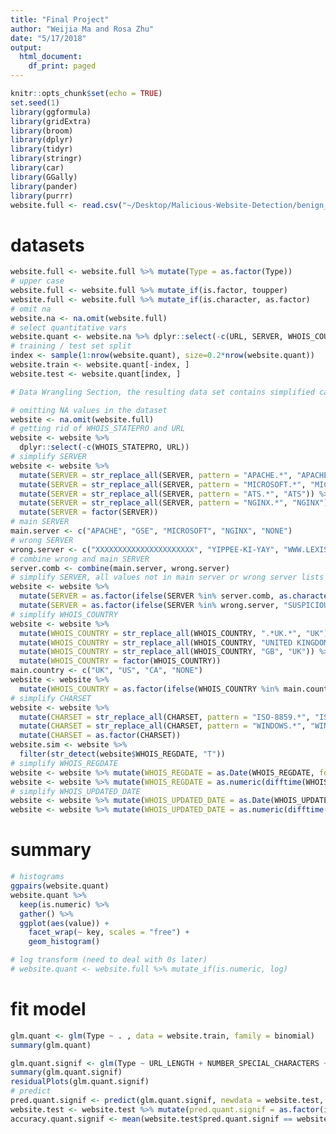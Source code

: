 ```yaml
---
title: "Final Project"
author: "Weijia Ma and Rosa Zhu"
date: "5/17/2018"
output:
  html_document:
    df_print: paged
---
```


```r
knitr::opts_chunk$set(echo = TRUE)
set.seed(1)
library(ggformula)
library(gridExtra)
library(broom)
library(dplyr)
library(tidyr)
library(stringr)
library(car)
library(GGally)
library(pander)
library(purrr)
website.full <- read.csv("~/Desktop/Malicious-Website-Detection/benign_or_malicious_website.csv")
```


# datasets
```r
website.full <- website.full %>% mutate(Type = as.factor(Type))
# upper case
website.full <- website.full %>% mutate_if(is.factor, toupper)
website.full <- website.full %>% mutate_if(is.character, as.factor)
# omit na
website.na <- na.omit(website.full)
# select quantitative vars
website.quant <- website.na %>% dplyr::select(-c(URL, SERVER, WHOIS_COUNTRY, WHOIS_STATEPRO, WHOIS_REGDATE, WHOIS_UPDATED_DATE))
# training / test set split
index <- sample(1:nrow(website.quant), size=0.2*nrow(website.quant))
website.train <- website.quant[-index, ]
website.test <- website.quant[index, ]
```

```r
# Data Wrangling Section, the resulting data set contains simplified categorical predictors.

# omitting NA values in the dataset
website <- na.omit(website.full)
# getting rid of WHOIS_STATEPRO and URL
website <- website %>% 
  dplyr::select(-c(WHOIS_STATEPRO, URL))
# simplify SERVER
website <- website %>% 
  mutate(SERVER = str_replace_all(SERVER, pattern = "APACHE.*", "APACHE")) %>%
  mutate(SERVER = str_replace_all(SERVER, pattern = "MICROSOFT.*", "MICROSOFT")) %>%
  mutate(SERVER = str_replace_all(SERVER, pattern = "ATS.*", "ATS")) %>%
  mutate(SERVER = str_replace_all(SERVER, pattern = "NGINX.*", "NGINX")) %>%
  mutate(SERVER = factor(SERVER))
# main SERVER
main.server <- c("APACHE", "GSE", "MICROSOFT", "NGINX", "NONE")
# wrong SERVER
wrong.server <- c("XXXXXXXXXXXXXXXXXXXXXX", "YIPPEE-KI-YAY", "WWW.LEXISNEXIS.COM  9999", "SERVER")
# combine wrong and main SERVER
server.comb <- combine(main.server, wrong.server)
# simplify SERVER, all values not in main server or wrong server lists are set to be "OTHER", values in wrong server lists are set to be "SUSPICIOUS"
website <- website %>% 
  mutate(SERVER = as.factor(ifelse(SERVER %in% server.comb, as.character(SERVER), "OTHER"))) %>%
  mutate(SERVER = as.factor(ifelse(SERVER %in% wrong.server, "SUSPICIOUS", as.character(SERVER))))
# simplify WHOIS_COUNTRY
website <- website %>% 
  mutate(WHOIS_COUNTRY = str_replace_all(WHOIS_COUNTRY, ".*UK.*", "UK")) %>%
  mutate(WHOIS_COUNTRY = str_replace_all(WHOIS_COUNTRY, "UNITED KINGDOM", "UK")) %>%
  mutate(WHOIS_COUNTRY = str_replace_all(WHOIS_COUNTRY, "GB", "UK")) %>%
  mutate(WHOIS_COUNTRY = factor(WHOIS_COUNTRY))
main.country <- c("UK", "US", "CA", "NONE")
website <- website %>% 
  mutate(WHOIS_COUNTRY = as.factor(ifelse(WHOIS_COUNTRY %in% main.country, as.character(WHOIS_COUNTRY), "OTHER")))
# simplify CHARSET
website <- website %>% 
  mutate(CHARSET = str_replace_all(CHARSET, pattern = "ISO-8859.*", "ISO-8859")) %>%
  mutate(CHARSET = str_replace_all(CHARSET, pattern = "WINDOWS.*", "WINDOWS")) %>%
  mutate(CHARSET = as.factor(CHARSET))
website.sim <- website %>%
  filter(str_detect(website$WHOIS_REGDATE, "T"))
# simplify WHOIS_REGDATE
website <- website %>% mutate(WHOIS_REGDATE = as.Date(WHOIS_REGDATE, format = ifelse(grepl("T", WHOIS_REGDATE), "%Y-%m-%dT", "%d/%m/%Y")))
website <- website %>% mutate(WHOIS_REGDATE = as.numeric(difftime(WHOIS_REGDATE, as.Date("1990-07-26"), units = "days")))
# simplify WHOIS_UPDATED_DATE
website <- website %>% mutate(WHOIS_UPDATED_DATE = as.Date(WHOIS_UPDATED_DATE, format = ifelse(grepl("T", WHOIS_UPDATED_DATE), "%Y-%m-%dT", "%d/%m/%Y")))
website <- website %>% mutate(WHOIS_UPDATED_DATE = as.numeric(difftime(WHOIS_UPDATED_DATE, as.Date("2008-07-14"), units = "days")))
```

# summary
```r
# histograms
ggpairs(website.quant)
website.quant %>%
  keep(is.numeric) %>% 
  gather() %>% 
  ggplot(aes(value)) +
    facet_wrap(~ key, scales = "free") +
    geom_histogram()

# log transform (need to deal with 0s later)
# website.quant <- website.full %>% mutate_if(is.numeric, log)
```

# fit model
```r
glm.quant <- glm(Type ~ . , data = website.train, family = binomial)
summary(glm.quant)

glm.quant.signif <- glm(Type ~ URL_LENGTH + NUMBER_SPECIAL_CHARACTERS + CONTENT_LENGTH + DIST_REMOTE_TCP_PORT, data = website.train, family = binomial)
summary(glm.quant.signif)
residualPlots(glm.quant.signif)
# predict
pred.quant.signif <- predict(glm.quant.signif, newdata = website.test, type = "response")
website.test <- website.test %>% mutate(pred.quant.signif = as.factor(ifelse(pred.quant.signif <= 0.5, 0, 1)))
accuracy.quant.signif <- mean(website.test$pred.quant.signif == website.test$Type)
```

